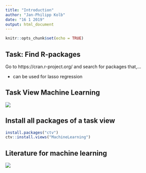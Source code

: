 ```yaml
---
title: "Introduction"
author: "Jan-Philipp Kolb"
date: "16 1 2019"
output: html_document
---
```


```r
knitr::opts_chunk$set(echo = TRUE)
```



## Task: Find R-packages

Go to https://cran.r-project.org/ and search for packages that,...

- can be used for lasso regression

<!--
https://www.r-bloggers.com/what-are-the-best-machine-learning-packages-in-r/
-->

## Task View Machine Learning


![](figure/taskviewmachinelearning.PNG)



## Install all packages of a task view

```r
install.packages("ctv")
ctv::install.views("MachineLearning")
```



## Literature for machine learning

![](figure/book_ml1.jpg)


<!--
https://lgatto.github.io/IntroMachineLearningWithR/index.html
https://www.kaggle.com/camnugent/introduction-to-machine-learning-in-r-tutorial

https://www.r-bloggers.com/in-depth-introduction-to-machine-learning-in-15-hours-of-expert-videos/

https://www.r-bloggers.com/my-presentations-on-elements-of-neural-networks-deep-learning-parts-678/
-->
